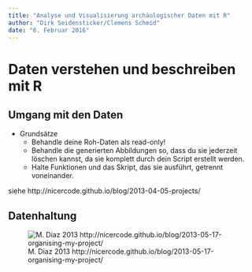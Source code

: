```yaml
---
title: "Analyse und Visualisierung archäologischer Daten mit R"
author: "Dirk Seidensticker/Clemens Schmid"
date: "6. Februar 2016"
---
```


# Daten verstehen und beschreiben mit R

## Umgang mit den Daten

* Grundsätze
    * Behandle deine Roh-Daten als read-only!
    * Behandle die generierten Abbildungen so, dass du sie jederzeit löschen kannst, da sie komplett durch dein Script erstellt werden.
    * Halte Funktionen und das Skript, das sie ausführt, getrennt voneinander.

siehe http://nicercode.github.io/blog/2013-04-05-projects/

## Datenhaltung

![M. Diaz 2013 http://nicercode.github.io/blog/2013-05-17-organising-my-project/](downloads/r-tut/img/2-1_Bildschirmfoto2014-03-04um23.52.04.png)
